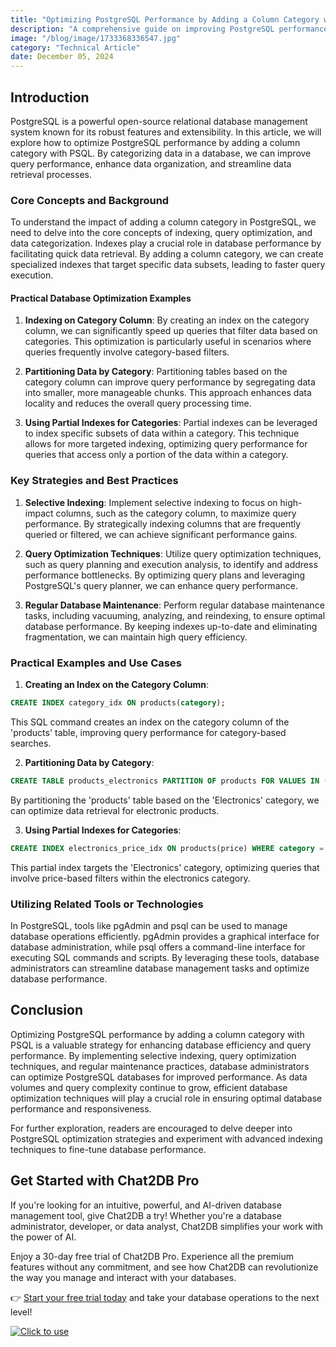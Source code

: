```yaml
---
title: "Optimizing PostgreSQL Performance by Adding a Column Category with PSQL"
description: "A comprehensive guide on improving PostgreSQL performance by adding a column category with PSQL, including key strategies, techniques, and practical examples."
image: "/blog/image/1733368336547.jpg"
category: "Technical Article"
date: December 05, 2024
---
```


## Introduction
PostgreSQL is a powerful open-source relational database management system known for its robust features and extensibility. In this article, we will explore how to optimize PostgreSQL performance by adding a column category with PSQL. By categorizing data in a database, we can improve query performance, enhance data organization, and streamline data retrieval processes.

### Core Concepts and Background
To understand the impact of adding a column category in PostgreSQL, we need to delve into the core concepts of indexing, query optimization, and data categorization. Indexes play a crucial role in database performance by facilitating quick data retrieval. By adding a column category, we can create specialized indexes that target specific data subsets, leading to faster query execution.

#### Practical Database Optimization Examples
1. **Indexing on Category Column**: By creating an index on the category column, we can significantly speed up queries that filter data based on categories. This optimization is particularly useful in scenarios where queries frequently involve category-based filters.

2. **Partitioning Data by Category**: Partitioning tables based on the category column can improve query performance by segregating data into smaller, more manageable chunks. This approach enhances data locality and reduces the overall query processing time.

3. **Using Partial Indexes for Categories**: Partial indexes can be leveraged to index specific subsets of data within a category. This technique allows for more targeted indexing, optimizing query performance for queries that access only a portion of the data within a category.

### Key Strategies and Best Practices
1. **Selective Indexing**: Implement selective indexing to focus on high-impact columns, such as the category column, to maximize query performance. By strategically indexing columns that are frequently queried or filtered, we can achieve significant performance gains.

2. **Query Optimization Techniques**: Utilize query optimization techniques, such as query planning and execution analysis, to identify and address performance bottlenecks. By optimizing query plans and leveraging PostgreSQL's query planner, we can enhance query performance.

3. **Regular Database Maintenance**: Perform regular database maintenance tasks, including vacuuming, analyzing, and reindexing, to ensure optimal database performance. By keeping indexes up-to-date and eliminating fragmentation, we can maintain high query efficiency.

### Practical Examples and Use Cases
1. **Creating an Index on the Category Column**:
```sql
CREATE INDEX category_idx ON products(category);
```
This SQL command creates an index on the category column of the 'products' table, improving query performance for category-based searches.

2. **Partitioning Data by Category**:
```sql
CREATE TABLE products_electronics PARTITION OF products FOR VALUES IN ('Electronics');
```
By partitioning the 'products' table based on the 'Electronics' category, we can optimize data retrieval for electronic products.

3. **Using Partial Indexes for Categories**:
```sql
CREATE INDEX electronics_price_idx ON products(price) WHERE category = 'Electronics';
```
This partial index targets the 'Electronics' category, optimizing queries that involve price-based filters within the electronics category.

### Utilizing Related Tools or Technologies
In PostgreSQL, tools like pgAdmin and psql can be used to manage database operations efficiently. pgAdmin provides a graphical interface for database administration, while psql offers a command-line interface for executing SQL commands and scripts. By leveraging these tools, database administrators can streamline database management tasks and optimize database performance.

## Conclusion
Optimizing PostgreSQL performance by adding a column category with PSQL is a valuable strategy for enhancing database efficiency and query performance. By implementing selective indexing, query optimization techniques, and regular maintenance practices, database administrators can optimize PostgreSQL databases for improved performance. As data volumes and query complexity continue to grow, efficient database optimization techniques will play a crucial role in ensuring optimal database performance and responsiveness.

For further exploration, readers are encouraged to delve deeper into PostgreSQL optimization strategies and experiment with advanced indexing techniques to fine-tune database performance.

## Get Started with Chat2DB Pro

If you're looking for an intuitive, powerful, and AI-driven database management tool, give Chat2DB a try! Whether you're a database administrator, developer, or data analyst, Chat2DB simplifies your work with the power of AI.

Enjoy a 30-day free trial of Chat2DB Pro. Experience all the premium features without any commitment, and see how Chat2DB can revolutionize the way you manage and interact with your databases.

👉 [Start your free trial today](https://chat2db.ai/pricing) and take your database operations to the next level!


[![Click to use](/image/blog/bg/chat2db.jpg)](https://app.chat2db-ai.com/)
